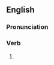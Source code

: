 ==English==

===Pronunciation===
{{rfp|en}}
{{rfap|en|US|US}}

===Verb===
{{head|en|verb form}}

# {{en-past of|pretermit}}